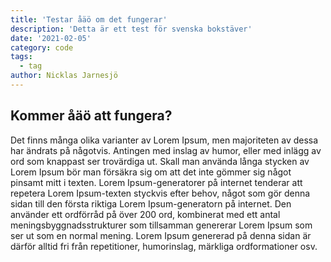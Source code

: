 ```yaml
---
title: 'Testar åäö om det fungerar'
description: 'Detta är ett test för svenska bokstäver'
date: '2021-02-05'
category: code
tags:
  - tag
author: Nicklas Jarnesjö
---
```


## Kommer åäö att fungera?

Det finns många olika varianter av Lorem Ipsum, men majoriteten av dessa har ändrats på någotvis.
Antingen med inslag av humor, eller med inlägg av ord som knappast ser trovärdiga ut. Skall man
använda långa stycken av Lorem Ipsum bör man försäkra sig om att det inte gömmer sig något pinsamt
mitt i texten. Lorem Ipsum-generatorer på internet tenderar att repetera Lorem Ipsum-texten styckvis
efter behov, något som gör denna sidan till den första riktiga Lorem Ipsum-generatorn på internet.
Den använder ett ordförråd på över 200 ord, kombinerat med ett antal meningsbyggnadsstrukturer som
tillsamman genererar Lorem Ipsum som ser ut som en normal mening. Lorem Ipsum genererad på denna
sidan är därför alltid fri från repetitioner, humorinslag, märkliga ordformationer osv.
